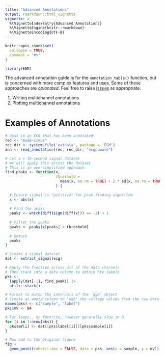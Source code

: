 ```yaml
---
title: "Advanced Annotations"
output: rmarkdown::html_vignette
vignette: >
  %\VignetteIndexEntry{Advanced Annotations}
  %\VignetteEngine{knitr::rmarkdown}
  %\VignetteEncoding{UTF-8}
---
```


```r
knitr::opts_chunk$set(
  collapse = TRUE,
  comment = "#>"
)
```

```r
library(EGM)
```

The advanced annotation guide is for the `annotation_table()` function, but is concerned with more complex features and uses. 
Some of these approaches are *opionated*. 
Feel free to raise [issues](https://github.com/shah-in-boots/EGM/issues) as appropriate.

1. Writing multichannel annotations
1. Plotting multichannel annotations

# Examples of Annotations

```r
# Read in an ECG that has been annotated
rec <- "muse-sinus"
rec_dir <- system.file('extdata', package = 'EGM') 
ann <- read_annotation(rec, rec_dir, "ecgpuwave")
```

```r
# Let x = 10-second signal dataset
# We will apply this across the dataset
# This is an oversimplified approach.
find_peaks <- function(x,
                       threshold = 
                         mean(x, na.rm = TRUE) + 2 * sd(x, na.rm = TRUE)
                       ) {
  
  # Ensure signal is "positive" for peak finding algorithm
  x <- abs(x)
  
  # Find the peaks
  peaks <- which(diff(sign(diff(x))) == -2) + 1
  
  # Filter the peaks
  peaks <- peaks[x[peaks] > threshold]
  
  # Return
  peaks
}

# Create a signal dataset
dat <- extract_signal(ecg)

# Apply the function across all of the data channels
# Then stack into a data column to obtain hte labels
pks <- 
  lapply(dat[-1], find_peaks) |>
  utils::stack()

# Format to match the internals of the `ggm` object
# Create an empty column to "nab" the voltage values from the raw data
names(pks) <- c("sample", "label")
pks$mV <- NA

# For loops.. my favorite, however generally slow in R
for (i in 1:nrow(pks)) {
  pks$mV[i] <- dat[[pks$label[i]]][pks$sample[i]]
}

# Now add to the original figure
fig +
  geom_point(inherit.aes = FALSE, data = pks, aes(x = sample, y = mV))

```
